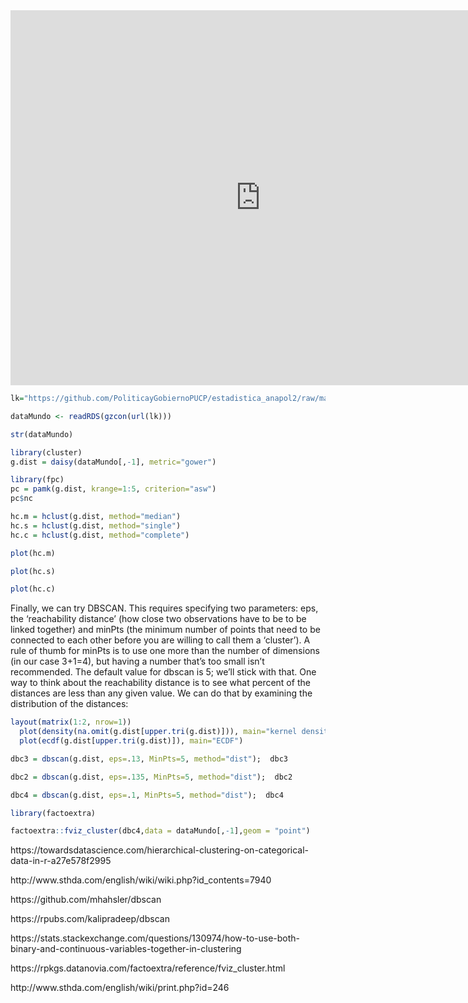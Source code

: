 
<iframe width="800" height="600" src="https://www.youtube.com/embed/GApaAnGx3Fw" frameborder="0" allow="accelerometer; autoplay; encrypted-media; gyroscope; picture-in-picture" allowfullscreen></iframe>


```r
lk="https://github.com/PoliticayGobiernoPUCP/estadistica_anapol2/raw/master/DATA/finaldemohappyurbanco2.rds"

dataMundo <- readRDS(gzcon(url(lk)))
```

```r
str(dataMundo)
```

```r
library(cluster)
g.dist = daisy(dataMundo[,-1], metric="gower")
```



```r
library(fpc)
pc = pamk(g.dist, krange=1:5, criterion="asw")
pc$nc
```

```r
hc.m = hclust(g.dist, method="median")
hc.s = hclust(g.dist, method="single")
hc.c = hclust(g.dist, method="complete")
```



```r
plot(hc.m)
```

```r
plot(hc.s)
```


```r
plot(hc.c)
```

Finally, we can try DBSCAN. This requires specifying two parameters: eps, the 'reachability distance' (how close two observations have to be to be linked together) and minPts (the minimum number of points that need to be connected to each other before you are willing to call them a 'cluster'). A rule of thumb for minPts is to use one more than the number of dimensions (in our case 3+1=4), but having a number that's too small isn't recommended. The default value for dbscan is 5; we'll stick with that. One way to think about the reachability distance is to see what percent of the distances are less than any given value. We can do that by examining the distribution of the distances:

```r
layout(matrix(1:2, nrow=1))
  plot(density(na.omit(g.dist[upper.tri(g.dist)])), main="kernel density")
  plot(ecdf(g.dist[upper.tri(g.dist)]), main="ECDF")
```

```r
dbc3 = dbscan(g.dist, eps=.13, MinPts=5, method="dist");  dbc3

dbc2 = dbscan(g.dist, eps=.135, MinPts=5, method="dist");  dbc2

dbc4 = dbscan(g.dist, eps=.1, MinPts=5, method="dist");  dbc4

```


```r
library(factoextra)

factoextra::fviz_cluster(dbc4,data = dataMundo[,-1],geom = "point")
```

https://towardsdatascience.com/hierarchical-clustering-on-categorical-data-in-r-a27e578f2995

http://www.sthda.com/english/wiki/wiki.php?id_contents=7940

https://github.com/mhahsler/dbscan

https://rpubs.com/kalipradeep/dbscan

https://stats.stackexchange.com/questions/130974/how-to-use-both-binary-and-continuous-variables-together-in-clustering

https://rpkgs.datanovia.com/factoextra/reference/fviz_cluster.html

http://www.sthda.com/english/wiki/print.php?id=246
